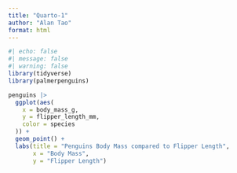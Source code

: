 ```yaml
---
title: "Quarto-1"
author: "Alan Tao"
format: html
---
```


```r
#| echo: false
#| message: false
#| warning: false
library(tidyverse)
library(palmerpenguins)
```

```r
penguins |>
  ggplot(aes(
    x = body_mass_g,
    y = flipper_length_mm,
    color = species
  )) +
  geom_point() +
  labs(title = "Penguins Body Mass compared to Flipper Length",
       x = "Body Mass",
       y = "Flipper Length")
```

